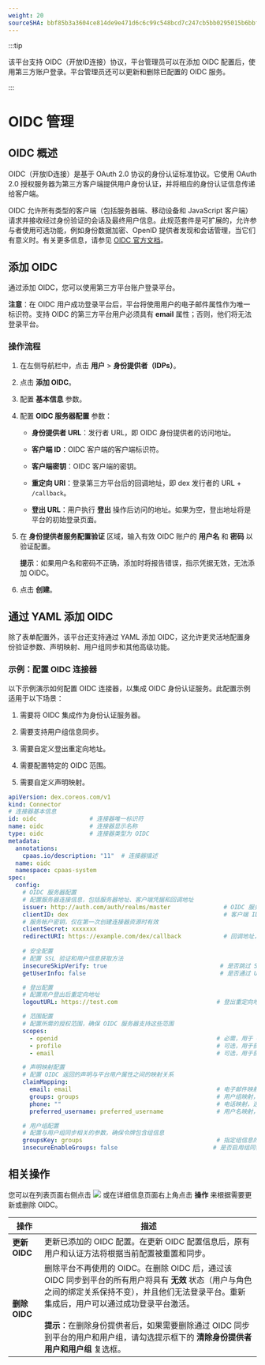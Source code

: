 ```yaml
---
weight: 20
sourceSHA: bbf85b3a3604ce814de9e471d6c6c99c548bcd7c247cb5bb0295015b6bbf9c5b
---
```


:::tip

该平台支持 OIDC（开放ID连接）协议，平台管理员可以在添加 OIDC 配置后，使用第三方账户登录。平台管理员还可以更新和删除已配置的 OIDC 服务。

:::

# OIDC 管理

## OIDC 概述

OIDC（开放ID连接）是基于 OAuth 2.0 协议的身份认证标准协议。它使用 OAuth 2.0 授权服务器为第三方客户端提供用户身份认证，并将相应的身份认证信息传递给客户端。

OIDC 允许所有类型的客户端（包括服务器端、移动设备和 JavaScript 客户端）请求并接收经过身份验证的会话及最终用户信息。此规范套件是可扩展的，允许参与者使用可选功能，例如身份数据加密、OpenID 提供者发现和会话管理，当它们有意义时。有关更多信息，请参见 [OIDC 官方文档](https://openid.net/connect/)。

## 添加 OIDC

通过添加 OIDC，您可以使用第三方平台账户登录平台。

**注意**：在 OIDC 用户成功登录平台后，平台将使用用户的电子邮件属性作为唯一标识符。支持 OIDC 的第三方平台用户必须具有 **email** 属性；否则，他们将无法登录平台。

### 操作流程

1. 在左侧导航栏中，点击 **用户** > **身份提供者（IDPs）**。

2. 点击 **添加 OIDC**。

3. 配置 **基本信息** 参数。

4. 配置 **OIDC 服务器配置** 参数：

   - **身份提供者 URL**：发行者 URL，即 OIDC 身份提供者的访问地址。

   - **客户端 ID**：OIDC 客户端的客户端标识符。

   - **客户端密钥**：OIDC 客户端的密钥。

   - **重定向 URI**：登录第三方平台后的回调地址，即 dex 发行者的 URL + `/callback`。

   - **登出 URL**：用户执行 **登出** 操作后访问的地址。如果为空，登出地址将是平台的初始登录页面。

5. 在 **身份提供者服务配置验证** 区域，输入有效 OIDC 账户的 **用户名** 和 **密码** 以验证配置。

   **提示**：如果用户名和密码不正确，添加时将报告错误，指示凭据无效，无法添加 OIDC。

6. 点击 **创建**。

## 通过 YAML 添加 OIDC

除了表单配置外，该平台还支持通过 YAML 添加 OIDC，这允许更灵活地配置身份验证参数、声明映射、用户组同步和其他高级功能。

### 示例：配置 OIDC 连接器

以下示例演示如何配置 OIDC 连接器，以集成 OIDC 身份认证服务。此配置示例适用于以下场景：

1. 需要将 OIDC 集成作为身份认证服务器。

2. 需要支持用户组信息同步。

3. 需要自定义登出重定向地址。

4. 需要配置特定的 OIDC 范围。

5. 需要自定义声明映射。

```yaml
apiVersion: dex.coreos.com/v1
kind: Connector
# 连接器基本信息
id: oidc               # 连接器唯一标识符
name: oidc             # 连接器显示名称
type: oidc             # 连接器类型为 OIDC
metadata:
  annotations:
    cpaas.io/description: "11"  # 连接器描述
  name: oidc
  namespace: cpaas-system
spec:
  config:
    # OIDC 服务器配置
    # 配置服务器连接信息，包括服务器地址、客户端凭据和回调地址
    issuer: http://auth.com/auth/realms/master               # OIDC 服务器地址
    clientID: dex                                            # 客户端 ID
    # 服务帐户密钥，仅在第一次创建连接器资源时有效
    clientSecret: xxxxxxx
    redirectURI: https://example.com/dex/callback            # 回调地址，必须与 OIDC 客户端注册的地址匹配
    
    # 安全配置
    # 配置 SSL 验证和用户信息获取方法
    insecureSkipVerify: true                                # 是否跳过 SSL 验证，建议在生产环境中设置为 false
    getUserInfo: false                                      # 是否通过 UserInfo 端点获取其他用户信息

    # 登出配置
    # 配置用户登出后重定向地址
    logoutURL: https://test.com                            # 登出重定向地址，可以自定义为用户登出后的跳转页面

    # 范围配置
    # 配置所需的授权范围，确保 OIDC 服务器支持这些范围
    scopes:                                                 
      - openid                                             # 必需，用于 OIDC 基本认证
      - profile                                            # 可选，用于获取用户基本信息
      - email                                              # 可选，用于获取用户电子邮件

    # 声明映射配置
    # 配置 OIDC 返回的声明与平台用户属性之间的映射关系
    claimMapping:                                          
      email: email                                         # 电子邮件映射，用于用户唯一标识
      groups: groups                                       # 用户组映射，用于组织结构
      phone: ""                                            # 电话映射，选填
      preferred_username: preferred_username               # 用户名映射，用于显示名称

    # 用户组配置
    # 配置与用户组同步相关的参数，确保令牌包含组信息
    groupsKey: groups                                      # 指定组信息的键名称
    insecureEnableGroups: false                           # 是否启用组同步功能
```

## 相关操作

您可以在列表页面右侧点击 ![](/en/img/113point.png) 或在详细信息页面右上角点击 **操作** 来根据需要更新或删除 OIDC。

| 操作           | 描述                                                                                                                                                                                                                                                                                                                                                                                                                                                                                                                                                                          |
| --------------- | ------------------------------------------------------------------------------------------------------------------------------------------------------------------------------------------------------------------------------------------------------------------------------------------------------------------------------------------------------------------------------------------------------------------------------------------------------------------------------------------------------------------------------------------------------------------------------------ |
| **更新 OIDC**   | 更新已添加的 OIDC 配置。在更新 OIDC 配置信息后，原有用户和认证方法将根据当前配置被重置和同步。                                                                                                                                                                                                                                                                                                                                                                                                                                                                                |
| **删除 OIDC**   | 删除平台不再使用的 OIDC。在删除 OIDC 后，通过该 OIDC 同步到平台的所有用户将具有 **无效** 状态（用户与角色之间的绑定关系保持不变），并且他们无法登录平台。重新集成后，用户可以通过成功登录平台激活。<br /><br />**提示**：在删除身份提供者后，如果需要删除通过 OIDC 同步到平台的用户和用户组，请勾选提示框下的 **清除身份提供者用户和用户组** 复选框。 |
